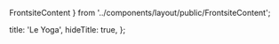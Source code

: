   FrontsiteContent
} from '../components/layout/public/FrontsiteContent';

  title: 'Le Yoga',
  hideTitle: true,
};



